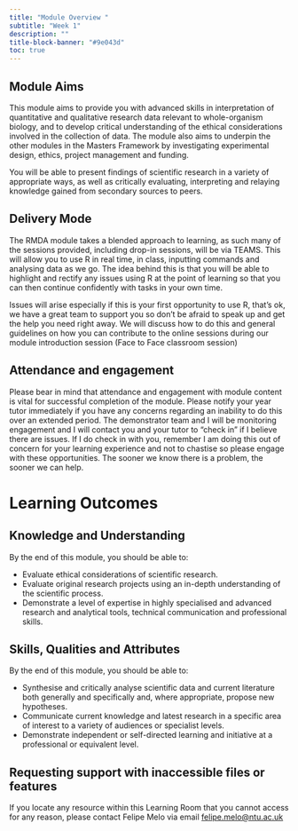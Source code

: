 ```yaml
---
title: "Module Overview "
subtitle: "Week 1"
description: ""
title-block-banner: "#9e043d"
toc: true
---
```



## Module Aims

This module aims to provide you with advanced skills in interpretation of quantitative and qualitative research data relevant to whole-organism biology, and to develop critical understanding of the ethical considerations involved in the collection of data. The module also aims to underpin the other modules in the Masters Framework by investigating experimental design, ethics, project management and funding.

You will be able to present findings of scientific research in a variety of appropriate ways, as well as critically evaluating, interpreting and relaying knowledge gained from secondary sources to peers.

## Delivery Mode

The RMDA module takes a blended approach to learning, as such many of the sessions provided, including drop-in sessions, will be via TEAMS.  This will allow you to use R in real time, in class, inputting commands and analysing data as we go.  The idea behind this is that you will be able to highlight and rectify any issues using R at the point of learning so that you can then continue confidently with tasks in your own time. 

Issues will arise especially if this is your first opportunity to use R, that's ok, we have a great team to support you so don't be afraid to speak up and get the help you need right away.  We will discuss how to do this and general guidelines on how you can contribute to the online sessions during our module introduction session (Face to Face classroom session)

## Attendance and engagement

Please bear in mind that attendance and engagement with module content is vital for successful completion of the module.  Please notify your year tutor immediately if you have any concerns regarding an inability to do this over an extended period.  The demonstrator team and I will be monitoring engagement and I will contact you and your tutor to "check in" if I believe there are issues.  If I do check in with you, remember I am doing this out of concern for your learning experience and not to chastise so please engage with these opportunities.  The sooner we know there is a problem, the sooner we can help.

# Learning Outcomes

## Knowledge and Understanding
By the end of this module, you should be able to:

- Evaluate ethical considerations of scientific research.
- Evaluate original research projects using an in-depth understanding of the scientific process.
- Demonstrate a level of expertise in highly specialised and advanced research and analytical tools, technical communication and professional skills.

## Skills, Qualities and Attributes

By the end of this module, you should be able to:

- Synthesise and critically analyse scientific data and current literature both generally and specifically and, where appropriate, propose new hypotheses.
- Communicate current knowledge and latest research in a specific area of interest to a variety of audiences or specialist levels.
- Demonstrate independent or self-directed learning and initiative at a professional or equivalent level.

## Requesting support with inaccessible files or features

If you locate any resource within this Learning Room that you cannot access for any reason, please contact Felipe Melo via email [felipe.melo@ntu.ac.uk](mailto:felipe.melo@ntu.ac.uk)

